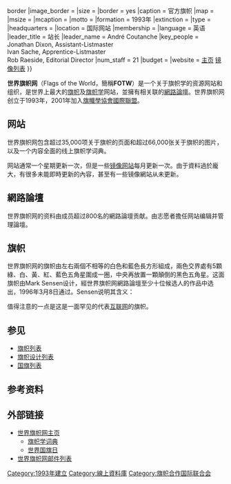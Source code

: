 {{Infobox Organization
|name         = Flags of the World
|image        = Flag of FOTW.svg{{!}}border
|image_border = 
|size         = 
|border = yes
|caption      = 官方旗帜
|map          = 
|msize        = 
|mcaption     = 
|motto        = 
|formation    = 1993年
|extinction   = 
|type         = 
|headquarters = 
|location     = 国际网站
|membership   = 
|language     = 英语
|leader_title = 站长 
|leader_name  = André Coutanche 
|key_people   = Jonathan Dixon, Assistant-Listmaster <br />Ivan Sache, Apprentice-Listmaster<br />Rob Raeside, Editorial Director
|num_staff    = 21
|budget       = 
|website      = [https://fotw.info/ 主页] [http://flagspot.net/flags/mirror.html 镜像列表]
}}

'''世界旗帜网'''（Flags of the World，簡稱'''FOTW'''）是一个关于旗帜学的资源网站和组织，是世界上最大的[[旗帜|旗帜]]及[[旗帜学|旗帜学]]网站，並擁有相关联的[[網路論壇|網路論壇]]。世界旗帜网创立于1993年，2001年加入[[旗幟學協會國際聯盟|旗幟學協會國際聯盟]]。

== 网站 ==
世界旗帜网包含超过35,000项关于旗帜的页面和超过66,000张关于旗帜的图片，以及一个内容全面的线上旗帜学词典。

网站通常一个星期更新一次，但是一些[[镜像网站|镜像网站]]每月更新一次。由于資料過於龐大，有很多未能即時更新的內容，甚至有一些镜像網站从未更新。

== 網路論壇 ==
世界旗帜网的资料由成员超过800名的網路論壇贡献。由志愿者擔任网站编辑并管理論壇。

== 旗帜 ==
世界旗帜网的旗帜由左右兩個不相等的白色和藍色長方形組成，兩色交界處有5顆綠、白、黃、紅、藍色五角星圍成一圈，中央再放置一顆顛倒的黑色五角星。这面旗帜由Mark Sensen设计，經世界旗帜网網路論壇至少十位候选人的作品中选出，1996年3月8日通过。Sensen说明其含义： 
{{cquote|白色象征和平，蓝色象征发展。五角星的六种颜色是旗帜常用的颜色，五角星组成一个更大的标志。星星相互连接象征每个人通过网络相互沟通。<ref>{{cite web |url=http://flagspot.net/flags/fotwprfl.html |title=FOTW Official Flag |accessdate=2007-10-19 |format=html |work=Flags of the World }}</ref>}}

值得注意的一点是这是一面罕见的代表[[互联网|互联网]]的旗帜。

== 参见 ==
* [[旗帜列表|旗帜列表]]
* [[旗帜设计列表|旗帜设计列表]]
* [[国旗列表|国旗列表]]

== 参考资料 ==
{{reflist}}

== 外部链接 ==
* [https://fotw.info/ 世界旗帜网主页]
** [https://fotw.info/flags/vxt-dvex.html 旗帜学词典] {{Wayback|url=https://fotw.info/flags/vxt-dvex.html |date=20220305130647 }}
** [http://fotw.info/flags/fdw.html 世界国旗日] {{Wayback|url=http://fotw.info/flags/fdw.html |date=20220504222711 }}
* [http://groups.yahoo.com/group/flags/ 世界旗帜网邮件列表]{{Wayback|url=http://groups.yahoo.com/group/flags/ |date=20130819164122 }}

[[Category:1993年建立|Category:1993年建立]]
[[Category:線上資料庫|Category:線上資料庫]]
[[Category:旗帜合作国际联合会|Category:旗帜合作国际联合会]]